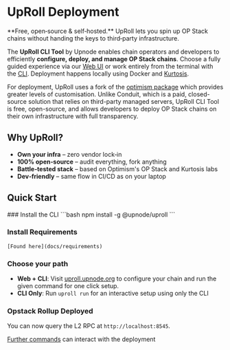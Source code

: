 
# UpRoll Deployment

<Callout type="tip">
  **Free, open‑source & self‑hosted.** UpRoll lets you spin up OP Stack chains without handing the keys to third‑party infrastructure.
</Callout>

The **UpRoll CLI Tool** by Upnode enables chain operators and developers to efficiently **configure, deploy, and manage OP Stack chains**. Choose a fully guided experience via our [Web UI](https://uproll.upnode.org/) or work entirely from the terminal with the [CLI](https://github.com/upnodedev/uproll-cli). Deployment happens locally using Docker and [Kurtosis](https://docs.kurtosis.com/).

For deployment, UpRoll uses a fork of the [optimism package](https://github.com/upnodedev/optimism-package) which provides greater levels of customisation. Unlike Conduit, which is a paid, closed-source solution that relies on third-party managed servers, UpRoll CLI Tool is free, open-source, and allows developers to deploy OP Stack chains on their own infrastructure with full transparency.

## Why UpRoll?

* **Own your infra** – zero vendor lock‑in
* **100% open‑source** – audit everything, fork anything
* **Battle‑tested stack** – based on Optimism's OP Stack and Kurtosis labs
* **Dev‑friendly** – same flow in CI/CD as on your laptop

## Quick Start
<Steps>
### Install the CLI
   ```bash
   npm install -g @upnode/uproll
   ```

### Install Requirements

    [Found here](docs/requirements)

### Choose your path
   - **Web + CLI**: Visit [uproll.upnode.org](https://uproll.upnode.org) to configure your chain and run the given command for one click setup.
   - **CLI Only**: Run `uproll run` for an interactive setup using only the CLI

### Opstack Rollup Deployed
You can now query the L2 RPC at `http://localhost:8545`.

[Further commands](docs/cli) can interact with the deployment
</Steps>